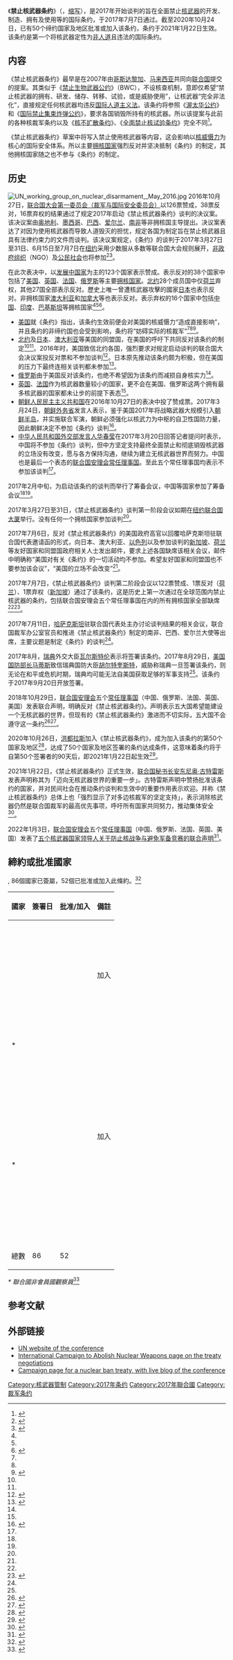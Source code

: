 {{Infobox Treaty
|name=禁止核武器條約
|long_name={{lang|en|Treaty on the Prohibition of Nuclear Weapons}}
|image=Treaty on the Prohibition of Nuclear Weapons members.svg
|image_width=250 px
|image_alt=
|caption={{leftlegend|#00AA00|締約國}} {{leftlegend|#EEEE00|簽署國}} {{leftlegend|#c0c0c0|不参加国}}
|type=[[軍備控制|軍備控制]]、[[核裁军|核裁军]]
|date_drafted=|date_signed=2017年9月20日
|location_signed={{USA}}[[紐約州|紐約州]][[纽约市|纽约市]]
|date_sealed=2017年7月7日
|date_effective=2021年1月22日
|condition_effective=50国批准
|date_expiration=
|signatories= 86
|parties=52
|depositor={{flagicon|UN}} [[联合国秘书长|联合国秘书长]]
|languages=[[阿拉伯语|阿拉伯语]]、[[简体中文|汉语]]、[[英语|英语]]、[[法语|法语]]、[[俄语|俄语]]及[[西班牙语|西班牙语]]
|wikisource=禁止核武器条约
}}

《'''禁止核武器条约'''》（{{lang-en|'''Treaty on the Prohibition of Nuclear Weapons'''}}，[[缩写|缩写]]{{lang|en|'''TPNW'''}}），是2017年开始谈判的旨在全面禁止[[核武器|核武器]]的开发、制造、拥有及使用等的国际条约，于2017年7月7日通过。截至2020年10月24日，已有50个缔约国家及地区批准或加入该条约，条约于2021年1月22日生效。该条约是第一个将核武器定性为[[危害人类罪|非人道]]且违法的国际条约。

==内容==
《禁止核武器条约》最早是在2007年由[[哥斯达黎加|哥斯达黎加]]、[[马来西亚|马来西亚]]共同向[[联合国|联合国]]提交的提案。其类似于《[[禁止生物武器公约|禁止生物武器公约]]》（BWC），不设核查机制，意即仅希望“禁止核武器的拥有、研发、储存、转移、试验，或是威胁使用”，让核武器“完全非法化”，直接规定任何核武器均违反[[国际人道主义法|国际人道主义法]]。该条约将参照《[[地雷#《全面禁止杀伤人员地雷公约》（渥太华公约）|渥太华公约]]》和《[[国际禁止集束炸弹公约|国际禁止集束炸弹公约]]》，要求各国销毁所持有的核武器。所以该提案与此前的各种核裁军条约以及《[[不扩散核武器条约|核不扩散条约]]》、《[[全面禁止核试验条约|全面禁止核试验条约]]》完全不同<ref name="guancha">{{cite news|title=堂下何人狀告本官？沒有核國家參加的禁核條約會議在聯合國舉辦|publisher=觀察者網|date=2017-03-27|author=荀越|url=http://www.guancha.cn/military-affairs/2017_03_27_400784.shtml|archiveurl=https://web.archive.org/web/20170616210707/http://www.guancha.cn/military-affairs/2017_03_27_400784.shtml|archivedate=2017-06-16|dead-url=yes}}</ref>。

《禁止核武器条约》草案中将写入禁止使用核武器等内容，这会影响以[[核威慑|核威慑力]]为核心的国际安全体系。所以主要[[核武器擁有國列表|拥核国家]]强烈反对并坚决抵制《条约》的制定，其他拥核国家随之也不参与《条约》的制定。

==历史==
[[File:UN_working_group_on_nuclear_disarmament,_May_2016.jpg|thumb]]
2016年10月27日，[[联合国大会|联合国大会]][[联合国大会#附属委员会|第一委员会（裁军与国际安全委员会）]]以126票赞成，38票反对，16票弃权的结果通过了规定2017年启动《禁止核武器条约》谈判的决议案。该决议案由[[奥地利|奥地利]]、[[墨西哥|墨西哥]]、[[巴西|巴西]]、[[爱尔兰|爱尔兰]]、[[南非|南非]]等非拥核国主导提出。决议案表达了对因为使用核武器而导致人道毁灭的担忧，规定各国为制定旨在禁止核武器且具有法律约束力的文件而谈判。该决议案规定，《条约》的谈判于2017年3月27日至31日、6月15日至7月7日在[[纽约|纽约]]采用少数服从多数等联合国大会规则展开，[[非政府组织|非政府组织]]（NGO）及[[公民社会|公民社会]]也将参加<ref name="lhzb">{{cite news|title=聯合國通過決議案 禁止核武條約談判明年啟動|publisher=聯合早報|date=2016-10-29|url=http://www.zaobao.com.sg/news/world/story20161029-683617|archiveurl=https://web.archive.org/web/20170616211218/http://www.zaobao.com.sg/news/world/story20161029-683617|archivedate=2017-06-16|dead-url=yes}}</ref><ref name=quexi>{{Cite web |url = http://www.thepaper.cn/newsDetail_forward_1649395 |title = 禁核条约谈判启动：核大国全部缺席，谈判意义何在 |date = 2017-03-28 |publisher = 澎湃新闻 |access-date = 2017-03-28 |archive-date = 2019-06-09 |archive-url = https://web.archive.org/web/20190609083558/http://www.thepaper.cn/newsDetail_forward_1649395 |dead-url = no }}</ref>。

在此次表决中，以[[发展中国家|发展中国家]]为主的123个国家表示赞成。表示反对的38个国家中包括了[[美国|美国]]、[[英国|英国]]、[[法国|法国]]、[[俄罗斯|俄罗斯]]等主要[[核武器擁有國列表|拥核国家]]。[[北约|北约]]28个成员国中仅[[荷兰|荷兰]]弃权，其他27国全部表示反对。歷史上唯一曾遭核武器攻擊的國家[[日本|日本]]也表示反对。非拥核国家[[澳大利亚|澳大利亚]]和[[加拿大|加拿大]]等也表示反对。表示弃权的16个国家中包括[[中国|中国]]、[[印度|印度]]、[[巴基斯坦|巴基斯坦]]等拥核国家<ref name="guancha" /><ref name="lhzb" /><ref>{{Cite web|title=Full voting result on UN resolution L.41|url=http://www.icanw.org/campaign-news/results/|date=2016-10-27|publisher=ican|access-date=2017-03-27|archive-date=2019-11-30|archive-url=https://web.archive.org/web/20191130020438/http://www.icanw.org/campaign-news/results/|dead-url=yes}}</ref>。

*[[美国|美国]]就《条约》指出，该条约生效前便会对美国的核威慑力“造成直接影响”，并且条约的非缔约国也会受到影响，条约将“妨碍实际的核裁军”<ref name="lhzb" /><ref name=quexi/><ref name="sina">{{Cite web|title=专家:禁止核武条约谈判 为啥五大国都不参加|url=http://news.sina.com.cn/w/sy/2017-03-21/doc-ifycnikk1390150.shtml|date=2017-03-21|publisher=新浪|access-date=2017-03-27|archive-date=2019-06-10|archive-url=https://web.archive.org/web/20190610071036/http://news.sina.com.cn/w/sy/2017-03-21/doc-ifycnikk1390150.shtml|dead-url=no}}</ref>。
*[[北大西洋公约组织|北约]]及[[日本|日本]]、[[澳大利亚|澳大利亚]]等美国的同盟国，在美国的呼吁下共同反对该条约的制定<ref name="lhzb" /><ref name=quexi/>。2016年时，美国致信北约各国，强烈要求对规定启动谈判的联合国大会决议案投反对票和不参加谈判<ref name="kuai">{{Cite web|title=快讯！联合国通过全球禁止核武器条约 会议无核国家参加|url=http://www.guancha.cn/internation/2017_07_07_417094.shtml|date=2017-07-07|publisher=观察者网|access-date=2017-07-08|archive-date=2019-06-11|archive-url=https://web.archive.org/web/20190611230632/https://www.guancha.cn/internation/2017_07_07_417094.shtml|dead-url=no}}</ref>。日本原先推动该条约颇为积极，但在美国的压力下最终连相关谈判都未参加<ref name="ruidian">{{Cite web|title=美防长致信瑞典防长公然施压：不得签署《禁止核武器公约》|url=http://www.thepaper.cn/newsDetail_forward_1784395|date=2017-09-04|publisher=澎湃新闻|access-date=2017-09-04|archive-date=2019-06-08|archive-url=https://web.archive.org/web/20190608103049/http://www.thepaper.cn/newsDetail_forward_1784395|dead-url=no}}</ref>。
*[[俄罗斯|俄罗斯]]由于美国反对该条约，也绝不希望因为该条约而减损自身核实力<ref name="sina" />。
*[[英国|英国]]、[[法国|法国]]作为核武器数量较小的国家，更不会在美国、俄罗斯这两个拥有最多核武器的国家都未让步的前提下表态<ref name="sina" />。
*[[朝鲜人民民主主义共和国|朝鲜人民民主主义共和国]]在2016年10月27日的表决中投了赞成票。2017年3月24日，[[朝鮮民主主義人民共和國外務省|朝鲜外务省]]发言人表示，鉴于美国2017年将战略武器大规模引入[[朝鲜半岛|朝鲜半岛]]，并实施联合军演，朝鲜必须强化以核武力为中枢的自卫性国防力量，因此朝鲜决定不参加《条约》谈判<ref>{{Cite web|title=不参加联合国禁止核武器条约谈判|url=http://news.ifeng.com/a/20170326/50837454_0.shtml|date=2017-03-26|publisher=凤凰网|access-date=2017-03-27|archive-date=2019-06-07|archive-url=https://web.archive.org/web/20190607092649/http://news.ifeng.com/a/20170326/50837454_0.shtml|dead-url=no}}</ref>。
*[[中华人民共和国外交部发言人|中华人民共和国外交部发言人]][[华春莹|华春莹]]在2017年3月20日回答记者提问时表示，中国将不参加《条约》谈判，但中方坚定支持最终全面禁止和彻底销毁核武器的立场没有改变，愿与各方保持沟通，继续为建立无核武器世界而努力。中国也是最后一个表态的[[联合国安理会|联合国安理会]][[常任理事国|常任理事国]]。至此五个常任理事国均表示不参加该谈判<ref name="sina" />。

2017年2月中旬，为启动该条约的谈判而举行了筹备会议，中国等国家参加了筹备会议<ref name="guancha" /><ref name="sina" />。

2017年3月27日至31日，《禁止核武器条约》谈判第一阶段会议如期在[[纽约|纽约]][[联合国大厦|联合国大厦]]举行。没有任何一个拥核国家参加谈判<ref name="guancha" />。

2017年7月6日，反对《禁止核武器条约》的美国政府高官以回覆哈萨克斯坦驻联合国代表邀请函的形式，向日本、澳大利亚、[[以色列|以色列]]以及参加谈判的[[新加坡|新加坡]]、[[荷兰|荷兰]]等友好国家和同盟国政府相关人士发出邮件，要求上述各国缺席该相关会议，邮件中明确称“美国对有关《条约》的一切活动均不参加。希望友好国家和同盟国也不要参加该会议”，“美国的立场不会改变”<ref name="kuai" />。

2017年7月7日，《禁止核武器条约》谈判第二阶段会议以122票赞成、1票反对（[[荷兰|荷兰]]）、1票弃权（[[新加坡|新加坡]]）通过了该条约，这是历史上第一次通过在全球范围内禁止核武器的条约，包括联合国安理会五个常任理事国在内的所有拥核国家全部缺席<ref name="kuai" /><ref>{{Cite web|title=United Nations Conference to Negotiate a Legally Binding Instrument to Prohibit Nuclear Weapons, Leading Towards their Total Elimination, 27 April to 22 May 2015|url=https://www.un.org/disarmament/ptnw/index.html|accessdate=2017-07-07|work=www.un.org|language=EN|archiveurl=https://web.archive.org/web/20171022115726/https://www.un.org/disarmament/ptnw/index.html|archivedate=2017-10-22|dead-url=no}}</ref>。

2017年7月11日，[[哈萨克斯坦|哈萨克斯坦]]驻联合国代表处主办讨论谈判结果的相关会议，联合国裁军办公室官员和推进《禁止核武器条约》制定的南非、巴西、爱尔兰大使等出席，主要议题是制定《条约》的谈判<ref name="kuai" />。

2017年8月，[[瑞典|瑞典]]外交大臣[[瑪戈特·瓦爾斯特倫|瓦尔斯特伦]]表示将签署该条约。2017年8月29日，[[美国国防部长|美国国防部长]][[詹姆斯·马蒂斯|马蒂斯]]致信瑞典国防大臣[[彼得·胡尔特奎斯特|胡尔特奎斯特]]，威胁称瑞典一旦签署该条约，则无论在和平或危机时期，瑞典均可能无法自美国获取足够的军事支持<ref name="ruidian" />。该条约于2017年9月20日开放签署。

2018年10月29日，[[联合国安理会|联合国安理会]]五个[[常任理事国|常任理事国]]（中国、俄罗斯、法国、英国、美国）发表联合声明，明确反对《禁止核武器条约》。声明表示五大国希望能建设一个无核武器的世界，但现有的《禁止核武器条约》激进而不切实际，五大国不会遵守这一条约<ref>{{cite news |title=中俄美法英突然“团结”一致，发表共同声明！ |url=https://baijiahao.baidu.com/s?id=1615668648269855557 |accessdate=2020-12-23 |publisher=[[环球时报|环球时报]] |date=2018-10-29}}</ref><ref>{{cite web|title=P5 Joint Statement on the Treaty on the Non-Proliferation of Nuclear Weapons|url=https://www.gov.uk/government/news/p5-joint-statement-on-the-treaty-on-the-non-proliferation-of-nuclear-weapons|accessdate=2019-02-06|date=2018-10-24|publisher=[[GOV.UK|GOV.UK]]|archive-date=2021-01-25|archive-url=https://web.archive.org/web/20210125111331/https://www.gov.uk/government/news/p5-joint-statement-on-the-treaty-on-the-non-proliferation-of-nuclear-weapons|dead-url=no}}</ref>。

2020年10月26日，[[洪都拉斯|洪都拉斯]]加入《禁止核武器条约》，成为加入该条约的第50个国家及地区<ref>{{Cite web|title=奥地利称洪都拉斯的缔约让《禁止核武器条约》即将生效，俄媒：但五常不同意|url=https://new.qq.com/omn/20201025/20201025A093H100.html|accessdate=2021-01-24|date=2020-10-25|publisher=腾讯新闻|archive-date=2021-01-31|archive-url=https://web.archive.org/web/20210131165108/https://new.qq.com/omn/20201025/20201025A093H100.html|dead-url=no}}</ref>，达成了50个国家及地区签署的条约达成条件，这意味着条约将于自第50个签署者的90天后，即2021年1月22日起生效<ref>{{Cite web|title=《核武器禁止条约》2021年1月起生效 50个国家及地区已签署|url=https://asahichinese-j.com/world/13872645|accessdate=2020-12-25|author=藤原学思|date=2020-10-26|publisher=朝日新聞中文网|language=zh|archiveurl=https://web.archive.org/web/20201225075432/https://asahichinese-j.com/world/13872645|archivedate=2020-12-25}}</ref>。

2021年1月22日，《禁止核武器条约》正式生效，[[联合国秘书长|联合国秘书长]][[安东尼奥·古特雷斯|安东尼奥·古特雷斯]]发表声明称其为「迈向无核武器世界的重要一步」。古特雷斯声明中赞扬批准该条约的国家，并对民间社会在推动条约谈判和生效中的重要作用表示欢迎。并称《禁止核武器条约》总体上也「强烈显示了对多边核裁军的坚定支持」，表示消除核武器仍然是联合国裁军的最高优先事项，呼吁所有国家共同努力，推动集体安全<ref>{{Cite web|title=Guterres hails entry into force of treaty banning nuclear weapons|url=https://news.un.org/en/story/2021/01/1082702|accessdate=2021-01-23|date=2021-01-22|work=UN News|language=en|archive-date=2021-04-24|archive-url=https://web.archive.org/web/20210424161740/https://news.un.org/en/story/2021/01/1082702|dead-url=no}}</ref>。

2022年1月3日，[[联合国安理会|联合国安理会]]五个[[常任理事国|常任理事国]]（中国、俄罗斯、法国、英国、美国）发表了[[关于防止核战争与避免军备竞赛的联合声明|五个核武器国家领导人关于防止核战争与避免军备竞赛的联合声明]]<ref>{{cite web |title=五个核武器国家领导人关于防止核战争与避免军备竞赛的联合声明 |url=https://www.mfa.gov.cn/zyxw/202201/t20220103_10478507.shtml |accessdate=2022-01-03 |archive-date=2022-01-04 |archive-url=https://web.archive.org/web/20220104024042/https://www.mfa.gov.cn/zyxw/202201/t20220103_10478507.shtml |dead-url=no }}</ref>。

{{核武器||hidden=1}}

==締約或批准國家==
{{As of|2021|1|22}}, 86個國家已簽屬，52個已批准或加入此條約。<ref name=締約或簽屬國家>{{Cite web |url=https://treaties.un.org/Pages/ViewDetails.aspx?src=TREATY&mtdsg_no=XXVI-9&chapter=26&clang=_en |title=Chapter XXVI: Disarmament – No. 9 Treaty on the Prohibition of Nuclear Weapons |publisher=United Nations Treaty Collection |date=2019-07-06 |access-date=2017-09-21 |archive-date=2019-08-06 |archive-url=https://web.archive.org/web/20190806220546/https://treaties.un.org/Pages/ViewDetails.aspx?src=TREATY&mtdsg_no=XXVI-9&chapter=26&clang=_en |dead-url=no }}</ref>

{| class="wikitable sortable" style="text-align:right"
! 國家
! 簽署日
! 批准/加入
! 備註
|-
| style="text-align:left" | {{Flag|Algeria}}
| {{Dts|20 September 2017}}
| 
| 
|-
| style="text-align:left" | {{Flag|Angola}}
| {{Dts|27 September 2018}}
| 
| 
|-
| style="text-align:left" | {{Flag|Antigua and Barbuda}}
| {{Dts|26 September 2018}}
| {{Dts|25 November 2019}}
| 
|-
| style="text-align:left" | {{Flag|Austria}}
| {{Dts|20 September 2017}}
| {{Dts|8 May 2018}}
| 
|-
| style="text-align:left" | {{Flag|Bangladesh}}
| {{Dts|20 September 2017}}
| {{Dts|26 September 2019}}
| 
|-
| style="text-align:left" | {{Flag|Belize}}
| {{Dts|6 February 2020}}
| {{Dts|19 May 2020}}
| 
|-
| style="text-align:left" | {{Flag|Benin}}
| {{Dts|26 September 2018}}
| {{Dts|11 December 2020}}
| 
|-
| style="text-align:left" | {{Flag|Bolivia}}
| {{Dts|16 April 2018}}
| {{Dts|6 August 2019}}
| 
|-
| style="text-align:left" | {{Flag|Botswana}}
| {{Dts|26 September 2019}}
| {{Dts|15 July 2020}}
| 
|-
| style="text-align:left" | {{Flag|Brazil}}
| {{Dts|20 September 2017}}
| 
| 
|-
| style="text-align:left" | {{Flag|Brunei Darussalam}}
| {{Dts|26 September 2018}}
| 
| 
|-
| style="text-align:left" | {{Flag|Cabo Verde}}
| {{Dts|20 September 2017}}
| 
| 
|-
| style="text-align:left" | {{Flag|Cambodia}}
| {{Dts|9 January 2019}}
| {{Dts|22 January 2021}}
| 
|-
| style="text-align:left" | {{Flag|Central African Republic}}
| {{Dts|20 September 2017}}
| 
| 
|-
| style="text-align:left" | {{Flag|Chile}}
| {{Dts|20 September 2017}}
| 
| 
|-
| style="text-align:left" | {{Flag|Colombia}}
| {{Dts|3 August 2018}}
| 
| 
|-
| style="text-align:left" | {{Flag|Cook Islands}}
| 
| {{Dts|4 September 2018}}
| 加入
|-
| style="text-align:left" | {{Flag|Comoros}}
| {{Dts|20 September 2017}}
| 
| 
|-
| style="text-align:left" | {{Flag|Congo, Democratic Republic of the}}
| {{Dts|20 September 2017}}
| 
| 
|-
| style="text-align:left" | {{Flag|Congo, Republic of the}}
| {{Dts|20 September 2017}}
| 
| 
|-
| style="text-align:left" | {{Flag|Costa Rica}}
| {{Dts|20 September 2017}}
| {{Dts|5 July 2018}} 
| 
|-
| style="text-align:left" | {{Flag|Cote d'Ivoire}}
| {{Dts|20 September 2017}}
| 
| 
|-
| style="text-align:left" | {{Flag|Cuba}}
| {{Dts|20 September 2017}}
| {{Dts|30 January 2018}}
| 
|-
| style="text-align:left" | {{Flag|Dominica}}
| {{Dts|26 September 2019}}
| {{Dts|18 October 2019}}
| 
|-
| style="text-align:left" | {{Flag|Dominican Republic}}
| {{Dts|7 June 2018}}
| 
| 
|-
| style="text-align:left" | {{Flag|Ecuador}}
| {{Dts|20 September 2017}}
| {{Dts|25 September 2019}}
| 
|-
| style="text-align:left" | {{Flag|El Salvador}}
| {{Dts|20 September 2017}}
| {{Dts|30 January 2019}}
| 
|-
| style="text-align:left" | {{Flag|Fiji}}
| {{Dts|20 September 2017}}
| {{Dts|7 July 2020}}
| 
|-
| style="text-align:left" | {{Flag|Gambia, The}}
| {{Dts|20 September 2017}}
| {{Dts|26 September 2018}}
| 
|-
| style="text-align:left" | {{Flag|Ghana}}
| {{Dts|20 September 2017}}
| 
| 
|-
| style="text-align:left" | {{Flag|Grenada}}
| {{Dts|26 September 2019}}
| 
| 
|-
| style="text-align:left" | {{Flag|Guatemala}}
| {{Dts|20 September 2017}}
| 
| 
|-
| style="text-align:left" | {{Flag|Guinea-Bissau}}
| {{Dts|26 September 2018}}
| 
| 
|-
| style="text-align:left" | {{Flag|Guyana}}
| {{Dts|20 September 2017}}
| {{Dts|20 September 2017}}
| 
|-
| style="text-align:left" | {{Flag|Holy See}}*
| {{Dts|20 September 2017}}
| {{Dts|20 September 2017}}
| 
|-
| style="text-align:left" | {{Flag|Honduras}}
| {{Dts|20 September 2017}}
| {{Dts|24 October 2020}}
| 
|-
| style="text-align:left" | {{Flag|Indonesia}}
| {{Dts|20 September 2017}}
| 
| 
|-
| style="text-align:left" | {{Flag|Ireland}}
| {{Dts|20 September 2017}}
| {{Dts|6 August 2020}}
| 
|-
| style="text-align:left" | {{Flag|Jamaica}}
| {{Dts|8 December 2017}}
| {{Dts|23 October 2020}}
| 
|-
| style="text-align:left" | {{Flag|Kazakhstan}}
| {{Dts|2 March 2018}}
| {{Dts|29 August 2019}}
| 
|-
| style="text-align:left" | {{Flag|Kiribati}}
| {{Dts|20 September 2017}}
| {{Dts|26 September 2019}}
| 
|-
| style="text-align:left" | {{Flag|Laos}}
| {{Dts|21 September 2017}}
| {{Dts|26 September 2019}}
| 
|-
| style="text-align:left" | {{Flag|Lesotho}}
| {{Dts|26 September 2019}}
| {{Dts|6 June 2020}}
| 
|-
| style="text-align:left" | {{Flag|Libya}}
| {{Dts|20 September 2017}}
| 
| 
|-
| style="text-align:left" | {{Flag|Liechtenstein}}
| {{Dts|20 September 2017}}
| 
| 
|-
| style="text-align:left" | {{Flag|Madagascar}}
| {{Dts|20 September 2017}}
| 
| 
|-
| style="text-align:left" | {{Flag|Malawi}}
| {{Dts|20 September 2017}}
| 
| 
|-
| style="text-align:left" | {{Flag|Malaysia}}
| {{Dts|20 September 2017}}
| {{Dts|30 September 2020}}
| 
|-
| style="text-align:left" | {{Flag|Maldives}}
| {{Dts|26 September 2019}}
| {{Dts|26 September 2019}}
| 
|-
| style="text-align:left" | {{Flag|Malta}}
| {{Dts|25 August 2020}}
| {{Dts|21 September 2020}}
| 
|-
| style="text-align:left" | {{Flag|Mexico}}
| {{Dts|20 September 2017}}
| {{Dts|16 January 2018}}
| 
|-
| style="text-align:left" | {{Flag|Mozambique}}
| {{Dts|18 August 2020}}
|
| 
|-
| style="text-align:left" | {{Flag|Myanmar}}
| {{Dts|26 September 2018}}
| 
| 
|-
| style="text-align:left" | {{Flag|Namibia}}
| {{Dts|8 December 2017}}
| {{Dts|20 March 2020}}
| 
|-
| style="text-align:left" | {{Flag|Nauru}}
| {{Dts|22 November 2019}}
| {{Dts|23 October 2020}}
| 
|-
| style="text-align:left" | {{Flag|Nepal}}
| {{Dts|20 September 2017}}
| 
| 
|-
| style="text-align:left" | {{Flag|New Zealand}}
| {{Dts|20 September 2017}}
| {{Dts|31 July 2018}}
| 
|-
| style="text-align:left" | {{Flag|Nicaragua}}
| {{Dts|22 September 2017}}
| {{Dts|19 July 2018}}
| 
|-
| style="text-align:left" | {{Flag|Niger}}
| {{Dts|9 December 2020}}
| 
| 
|-
| style="text-align:left" | {{Flag|Nigeria}}
| {{Dts|20 September 2017}}
| {{Dts|6 August 2020}}
| 
|-
| style="text-align:left" | {{Flag|Niue}}
| 
| {{Dts|6 August 2020}}
| 加入
|-
| style="text-align:left" | {{Flag|Palau}}
| {{Dts|20 September 2017}}
| {{Dts|3 May 2018}}
| 
|-
| style="text-align:left" | {{Flag|Palestine}}*
| {{Dts|20 September 2017}}
| {{Dts|22 March 2018}}
| 
|-
| style="text-align:left" | {{Flag|Panama}}
| {{Dts|20 September 2017}}
| {{Dts|11 April 2019}}
| 
|-
| style="text-align:left" | {{Flag|Paraguay}}
| {{Dts|20 September 2017}}
| {{Dts|23 January 2020}}
| 
|-
| style="text-align:left" | {{Flag|Peru}}
| {{Dts|20 September 2017}}
| 
| 
|-
| style="text-align:left" | {{Flag|Philippines}}
| {{Dts|20 September 2017}}
| 
|
|-
| style="text-align:left" | {{Flag|Saint Kitts and Nevis}}
| {{Dts|26 September 2019}}
| {{Dts|9 August 2020}}
| 
|-
| style="text-align:left" | {{Flag|Samoa}}
| {{Dts|20 September 2017}}
| {{Dts|26 September 2018}}
| 
|-
| style="text-align:left" | {{Flag|San Marino}}
| {{Dts|20 September 2017}}
| {{Dts|26 September 2018}}
| 
|-
| style="text-align:left" | {{Flag|Sao Tome and Principe}}
| {{Dts|20 September 2017}}
| 
| 
|-
| style="text-align:left" | {{Flag|South Africa}}
| {{Dts|20 September 2017}}
| {{Dts|25 February 2019}}
| 
|-
| style="text-align:left" | {{Flag|St. Lucia}}
| {{Dts|27 September 2018}}
| {{Dts|23 January 2019}}
| 
|-
| style="text-align:left" | {{Flag|VCT}}
| {{Dts|8 December 2017}}
| {{Dts|31 July 2019}}
| 
|-
| style="text-align:left" | {{Flag|Seychelles}}
| {{Dts|26 September 2018}}
| 
| 
|-
| style="text-align:left" | {{Flag|Sudan}}
| {{Dts|22 July 2020}}
| 
| 
|-
| style="text-align:left" | {{Flag|Tanzania}}
| {{Dts|26 September 2019}}
| 
| 
|-
| style="text-align:left" | {{Flag|Thailand}}
| {{Dts|20 September 2017}}
| {{Dts|20 September 2017}}
| 
|-
| style="text-align:left" | {{Flag|Timor-Leste}}
| {{Dts|26 September 2018}}
| 
| 
|-
| style="text-align:left" | {{Flag|Trinidad and Tobago}}
| {{Dts|26 September 2019}}
| {{Dts|26 September 2019}}
| 
|-
| style="text-align:left" | {{Flag|Togo}}
| {{Dts|20 September 2017}}
| 
| 
|-
| style="text-align:left" | {{Flag|Tuvalu}}
| {{Dts|20 September 2017}}
| {{Dts|12 October 2020}}
| 
|-
| style="text-align:left" | {{Flag|Uruguay}}
| {{Dts|20 September 2017}}
| {{Dts|25 July 2018}}
| 
|-
| style="text-align:left" | {{Flag|Vanuatu}}
| {{Dts|20 September 2017}}
| {{Dts|26 September 2018}}
| 
|-
| style="text-align:left" | {{Flag|Venezuela}}
| {{Dts|20 September 2017}}
| {{Dts|27 March 2018}}
| 
|-
| style="text-align:left" | {{Flag|Vietnam}}
| {{Dts|22 September 2017}}
| {{Dts|17 May 2018}}
| 
|-
| style="text-align:left" | {{Flag|Zambia}}
| {{Dts|26 September 2019}}
| 
| 
|-
| style="text-align:left" | {{Flag|Zimbabwe}}
| {{Dts|4 December 2020}}
| 
| 
|-
! 總數
! 86
! 52
! 
|}
''* 聯合國非會員國觀察員''<ref>{{Cite web|title=Non-member States|url=https://www.un.org/en/sections/member-states/non-member-states/index.html|access-date=2020-10-25|website=United Nations|language=en-US|archive-date=2020-01-23|archive-url=https://web.archive.org/web/20200123033839/https://www.un.org/en/sections/member-states/non-member-states/index.html|dead-url=no}}</ref>

==参考文献==
<!--<ref>{{Cite web|title=核武器：《禁止核武器条约》获得更多国际支持|url=https://www.icrc.org/zh/document/nuclear-weapons-global-support-treaty-prohibiting-nuclear-weapons-growing|accessdate=2019-10-18|author=|date=2019-09-26|format=|publisher=[[红十字国际委员会|红十字国际委员会]]|language=}}</ref><ref>{{Cite web|title=“禁核条约”因何遭一致反对|url=http://www.81.cn/gfbmap/content/2018-11/05/content_219830.htm|accessdate=2019-10-18|author=|date=2018-11-05|format=|publisher=[[中央军事委员会|中央军事委员会]]|language=}}</ref>[https://russiaun.ru/en/news/erm091018][https://tass.com/politics/985737]-->
{{Wikisource}}{{Reflist}}

== 外部链接 ==
* [https://www.un.org/disarmament/ptnw/index.html UN website of the conference] {{Wayback|url=https://www.un.org/disarmament/ptnw/index.html|date=20171022115726}}
* [http://www.icanw.org/campaign-news/negotiations/ International Campaign to Abolish Nuclear Weapons page on the treaty negotiations] {{Wayback|url=http://www.icanw.org/campaign-news/negotiations/ |date=20191130014549 }} 
* [http://nuclearban.org Campaign page for a nuclear ban treaty, with live blog of the conference] {{Wayback|url=http://nuclearban.org/ |date=20191224114549 }}

{{限制核武器条约}}
[[Category:核武器管制|Category:核武器管制]]
[[Category:2017年条约|Category:2017年条约]]
[[Category:2017年聯合國|Category:2017年聯合國]]
[[Category:裁军条约|Category:裁军条约]]